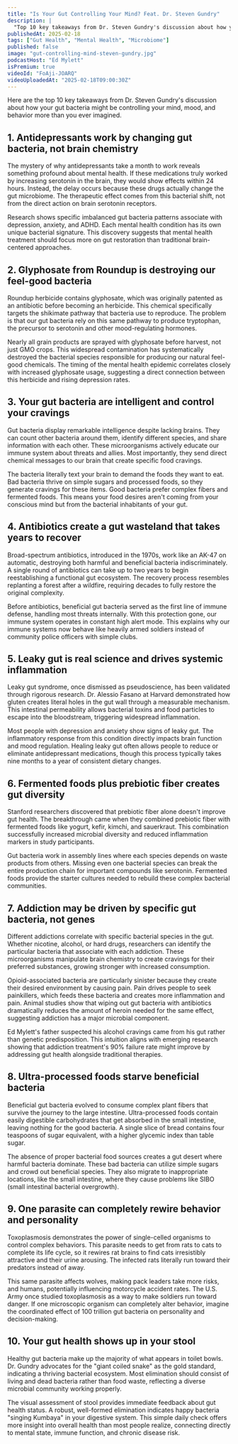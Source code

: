 ```yaml
---
title: "Is Your Gut Controlling Your Mind? Feat. Dr. Steven Gundry"
description: |
  "Top 10 key takeaways from Dr. Steven Gundry's discussion about how your gut bacteria might be controlling your mind, mood, and behavior more than you ever imagined."
publishedAt: 2025-02-18
tags: ["Gut Health", "Mental Health", "Microbiome"]
published: false
image: "gut-controlling-mind-steven-gundry.jpg"
podcastHost: "Ed Mylett"
isPremium: true
videoId: "FoAji-JOARQ"
videoUploadedAt: "2025-02-18T09:00:30Z"
---
```



<PodcastSummaryPageLayout frontmatter={frontmatter}>
Here are the top 10 key takeaways from Dr. Steven Gundry's discussion about how your gut bacteria might be controlling your mind, mood, and behavior more than you ever imagined.

## 1. Antidepressants work by changing gut bacteria, not brain chemistry

The mystery of why antidepressants take a month to work reveals something profound about mental health. If these medications truly worked by increasing serotonin in the brain, they would show effects within 24 hours. Instead, the delay occurs because these drugs actually change the gut microbiome. The therapeutic effect comes from this bacterial shift, not from the direct action on brain serotonin receptors.

Research shows specific imbalanced gut bacteria patterns associate with depression, anxiety, and ADHD. Each mental health condition has its own unique bacterial signature. This discovery suggests that mental health treatment should focus more on gut restoration than traditional brain-centered approaches.

## 2. Glyphosate from Roundup is destroying our feel-good bacteria

Roundup herbicide contains glyphosate, which was originally patented as an antibiotic before becoming an herbicide. This chemical specifically targets the shikimate pathway that bacteria use to reproduce. The problem is that our gut bacteria rely on this same pathway to produce tryptophan, the precursor to serotonin and other mood-regulating hormones.

Nearly all grain products are sprayed with glyphosate before harvest, not just GMO crops. This widespread contamination has systematically destroyed the bacterial species responsible for producing our natural feel-good chemicals. The timing of the mental health epidemic correlates closely with increased glyphosate usage, suggesting a direct connection between this herbicide and rising depression rates.

## 3. Your gut bacteria are intelligent and control your cravings

Gut bacteria display remarkable intelligence despite lacking brains. They can count other bacteria around them, identify different species, and share information with each other. These microorganisms actively educate our immune system about threats and allies. Most importantly, they send direct chemical messages to our brain that create specific food cravings.

The bacteria literally text your brain to demand the foods they want to eat. Bad bacteria thrive on simple sugars and processed foods, so they generate cravings for these items. Good bacteria prefer complex fibers and fermented foods. This means your food desires aren't coming from your conscious mind but from the bacterial inhabitants of your gut.

## 4. Antibiotics create a gut wasteland that takes years to recover

Broad-spectrum antibiotics, introduced in the 1970s, work like an AK-47 on automatic, destroying both harmful and beneficial bacteria indiscriminately. A single round of antibiotics can take up to two years to begin reestablishing a functional gut ecosystem. The recovery process resembles replanting a forest after a wildfire, requiring decades to fully restore the original complexity.

Before antibiotics, beneficial gut bacteria served as the first line of immune defense, handling most threats internally. With this protection gone, our immune system operates in constant high alert mode. This explains why our immune systems now behave like heavily armed soldiers instead of community police officers with simple clubs.

## 5. Leaky gut is real science and drives systemic inflammation

Leaky gut syndrome, once dismissed as pseudoscience, has been validated through rigorous research. Dr. Alessio Fasano at Harvard demonstrated how gluten creates literal holes in the gut wall through a measurable mechanism. This intestinal permeability allows bacterial toxins and food particles to escape into the bloodstream, triggering widespread inflammation.

Most people with depression and anxiety show signs of leaky gut. The inflammatory response from this condition directly impacts brain function and mood regulation. Healing leaky gut often allows people to reduce or eliminate antidepressant medications, though this process typically takes nine months to a year of consistent dietary changes.

## 6. Fermented foods plus prebiotic fiber creates gut diversity

Stanford researchers discovered that prebiotic fiber alone doesn't improve gut health. The breakthrough came when they combined prebiotic fiber with fermented foods like yogurt, kefir, kimchi, and sauerkraut. This combination successfully increased microbial diversity and reduced inflammation markers in study participants.

Gut bacteria work in assembly lines where each species depends on waste products from others. Missing even one bacterial species can break the entire production chain for important compounds like serotonin. Fermented foods provide the starter cultures needed to rebuild these complex bacterial communities.

## 7. Addiction may be driven by specific gut bacteria, not genes

Different addictions correlate with specific bacterial species in the gut. Whether nicotine, alcohol, or hard drugs, researchers can identify the particular bacteria that associate with each addiction. These microorganisms manipulate brain chemistry to create cravings for their preferred substances, growing stronger with increased consumption.

Opioid-associated bacteria are particularly sinister because they create their desired environment by causing pain. Pain drives people to seek painkillers, which feeds these bacteria and creates more inflammation and pain. Animal studies show that wiping out gut bacteria with antibiotics dramatically reduces the amount of heroin needed for the same effect, suggesting addiction has a major microbial component.

Ed Mylett's father suspected his alcohol cravings came from his gut rather than genetic predisposition. This intuition aligns with emerging research showing that addiction treatment's 90% failure rate might improve by addressing gut health alongside traditional therapies.

## 8. Ultra-processed foods starve beneficial bacteria

Beneficial gut bacteria evolved to consume complex plant fibers that survive the journey to the large intestine. Ultra-processed foods contain easily digestible carbohydrates that get absorbed in the small intestine, leaving nothing for the good bacteria. A single slice of bread contains four teaspoons of sugar equivalent, with a higher glycemic index than table sugar.

The absence of proper bacterial food sources creates a gut desert where harmful bacteria dominate. These bad bacteria can utilize simple sugars and crowd out beneficial species. They also migrate to inappropriate locations, like the small intestine, where they cause problems like SIBO (small intestinal bacterial overgrowth).

## 9. One parasite can completely rewire behavior and personality

Toxoplasmosis demonstrates the power of single-celled organisms to control complex behaviors. This parasite needs to get from rats to cats to complete its life cycle, so it rewires rat brains to find cats irresistibly attractive and their urine arousing. The infected rats literally run toward their predators instead of away.

This same parasite affects wolves, making pack leaders take more risks, and humans, potentially influencing motorcycle accident rates. The U.S. Army once studied toxoplasmosis as a way to make soldiers run toward danger. If one microscopic organism can completely alter behavior, imagine the coordinated effect of 100 trillion gut bacteria on personality and decision-making.

## 10. Your gut health shows up in your stool

Healthy gut bacteria make up the majority of what appears in toilet bowls. Dr. Gundry advocates for the "giant coiled snake" as the gold standard, indicating a thriving bacterial ecosystem. Most elimination should consist of living and dead bacteria rather than food waste, reflecting a diverse microbial community working properly.

The visual assessment of stool provides immediate feedback about gut health status. A robust, well-formed elimination indicates happy bacteria "singing Kumbaya" in your digestive system. This simple daily check offers more insight into overall health than most people realize, connecting directly to mental state, immune function, and chronic disease risk.

</PodcastSummaryPageLayout>
